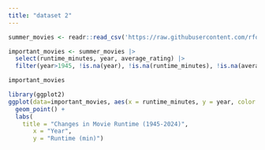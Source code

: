 ```yaml
---
title: "dataset 2"
---
```



```r

summer_movies <- readr::read_csv('https://raw.githubusercontent.com/rfordatascience/tidytuesday/main/data/2024/2024-07-30/summer_movies.csv')

important_movies <- summer_movies |>
  select(runtime_minutes, year, average_rating) |>
  filter(year>1945, !is.na(year), !is.na(runtime_minutes), !is.na(average_rating))

important_movies
```


```r
library(ggplot2)
ggplot(data=important_movies, aes(x = runtime_minutes, y = year, color = average_rating)) +
  geom_point() +
  labs(
    title = "Changes in Movie Runtime (1945-2024)",
       x = "Year",
       y = "Runtime (min)")
  
  
```